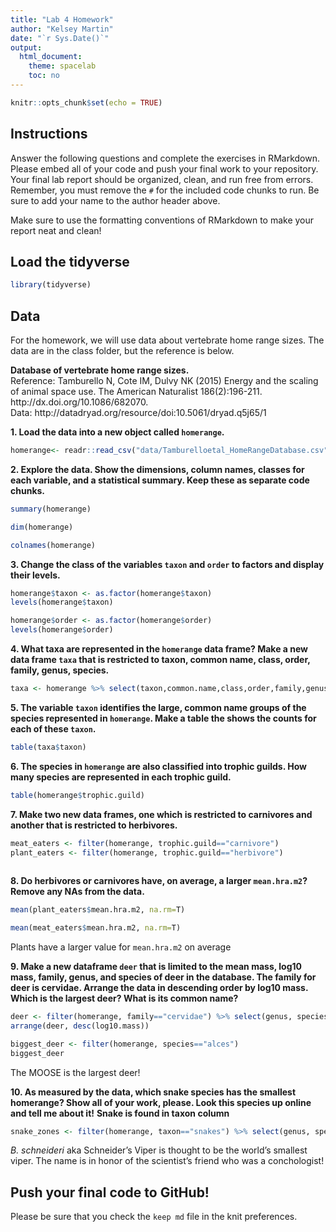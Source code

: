 ```yaml
---
title: "Lab 4 Homework"
author: "Kelsey Martin"
date: "`r Sys.Date()`"
output:
  html_document:
    theme: spacelab
    toc: no
---
```


```r
knitr::opts_chunk$set(echo = TRUE)
```

## Instructions
Answer the following questions and complete the exercises in RMarkdown. Please embed all of your code and push your final work to your repository. Your final lab report should be organized, clean, and run free from errors. Remember, you must remove the `#` for the included code chunks to run. Be sure to add your name to the author header above.  

Make sure to use the formatting conventions of RMarkdown to make your report neat and clean!  

## Load the tidyverse
```r
library(tidyverse)
```

## Data
For the homework, we will use data about vertebrate home range sizes. The data are in the class folder, but the reference is below.  

**Database of vertebrate home range sizes.**  
Reference: Tamburello N, Cote IM, Dulvy NK (2015) Energy and the scaling of animal space use. The American Naturalist 186(2):196-211. http://dx.doi.org/10.1086/682070.  
Data: http://datadryad.org/resource/doi:10.5061/dryad.q5j65/1  

**1. Load the data into a new object called `homerange`.**
```r
homerange<- readr::read_csv("data/Tamburelloetal_HomeRangeDatabase.csv")
```

**2. Explore the data. Show the dimensions, column names, classes for each variable, and a statistical summary. Keep these as separate code chunks.**  
```r
summary(homerange)
```
```r
dim(homerange)
```
```r
colnames(homerange)
```

**3. Change the class of the variables `taxon` and `order` to factors and display their levels.**  
```r
homerange$taxon <- as.factor(homerange$taxon)
levels(homerange$taxon)
```
```r
homerange$order <- as.factor(homerange$order)
levels(homerange$order)
```


**4. What taxa are represented in the `homerange` data frame? Make a new data frame `taxa` that is restricted to taxon, common name, class, order, family, genus, species.**  
```r
taxa <- homerange %>% select(taxon,common.name,class,order,family,genus,species) %>% print()
```


**5. The variable `taxon` identifies the large, common name groups of the species represented in `homerange`. Make a table the shows the counts for each of these `taxon`.**  
```r
table(taxa$taxon)
```

**6. The species in `homerange` are also classified into trophic guilds. How many species are represented in each trophic guild.**  
```r
table(homerange$trophic.guild)
```


**7. Make two new data frames, one which is restricted to carnivores and another that is restricted to herbivores.**  
```r
meat_eaters <- filter(homerange, trophic.guild=="carnivore")
plant_eaters <- filter(homerange, trophic.guild=="herbivore")
                      
```

**8. Do herbivores or carnivores have, on average, a larger `mean.hra.m2`? Remove any NAs from the data.**  
```r
mean(plant_eaters$mean.hra.m2, na.rm=T)
```
```r
mean(meat_eaters$mean.hra.m2, na.rm=T)
```
Plants have a larger value for `mean.hra.m2` on average


**9. Make a new dataframe `deer` that is limited to the mean mass, log10 mass, family, genus, and species of deer in the database. The family for deer is cervidae. Arrange the data in descending order by log10 mass. Which is the largest deer? What is its common name?**  
```r
deer <- filter(homerange, family=="cervidae") %>% select(genus, species, mean.mass.g, log10.mass )
arrange(deer, desc(log10.mass))
```
```r
biggest_deer <- filter(homerange, species=="alces")
biggest_deer

```
The MOOSE is the largest deer!

**10. As measured by the data, which snake species has the smallest homerange? Show all of your work, please. Look this species up online and tell me about it!** **Snake is found in taxon column**    
```r
snake_zones <- filter(homerange, taxon=="snakes") %>% select(genus, species, mean.hra.m2) %>% arrange(mean.hra.m2) %>% print()
```
_B. schneideri_ aka Schneider's Viper is thought to be the world's smallest viper. The name is in honor of the scientist's friend who was a conchologist!


## Push your final code to GitHub!
Please be sure that you check the `keep md` file in the knit preferences.   